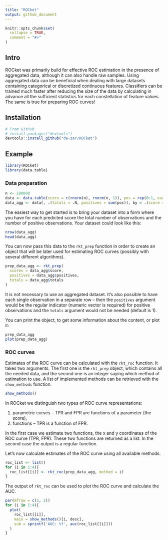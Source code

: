 ```yaml
---
title: "ROCket"
output: github_document
---
```


```r
knitr::opts_chunk$set(
  collapse = TRUE,
  comment = "#>"
)
```

## Intro

ROCket was primarily build for effective ROC estimation in the presence of aggregated data, although it can also handle raw samples. Using aggregated data can be beneficial when dealing with large datasets containing categorical or discretized continuous features. Classifiers can be trained much faster after reducing the size of the data by calculating in advance all the sufficient statistics for each constellation of feature values. The same is true for preparing ROC curves!

## Installation

```r
# From GitHub
# install.packages("devtools")
devtools::install_github("da-zar/ROCket")
```

## Example

```r
library(ROCket)
library(data.table)
```

### Data preparation

```r
n <- 100000
data <- data.table(score = c(rnorm(n), rnorm(n, 1)), pos = rep(0:1, each = n))[sample(2*n)]
data_agg <- data[, .(totals = .N, positives = sum(pos)), by = .(score = round(score, 0))]
```

The easiest way to get started is to bring your dataset into a form where you have for each predicted score the total number of observations and the number of positive observations. Your dataset could look like this:

```r
nrow(data_agg)
head(data_agg)
```

You can now pass this data to the `rkt_prep` function in order to create an object that will be later used for estimating ROC curves (possibly with several different algorithms).

```r
prep_data_agg <- rkt_prep(
  scores = data_agg$score, 
  positives = data_agg$positives, 
  totals = data_agg$totals
)
```

It is not necessary to use an aggregated dataset. It's also possible to have each single observation in a separate row -- then the `positives` argument would be the regular indicator (numeric vector is required) for positive observations and the `totals` argument would not be needed (default is 1).

You can print the object, to get some information about the content, or plot it:

```r
prep_data_agg
plot(prep_data_agg)
```

### ROC curves

Estimates of the ROC curve can be calculated with the `rkt_roc` function. It takes two arguments. The first one is the `rkt_prep` object, which contains all the needed data, and the second one is an integer saying which method of estimation to use. A list of implemented methods can be retrieved with the `show_methods` function.

```r
show_methods()
```

In ROCket we distinguish two types of ROC curve representations:

 1. parametric curves -- TPR and FPR are functions of a parameter (the score),
 1. functions -- TPR is a function of FPR.

In the first case we estimate two functions, the x and y coordinates of the ROC curve (TPR, FPR). These two functions are returned as a list. In the second case the output is a regular function.

Let's now calculate estimates of the ROC curve using all available methods.

```r
roc_list <- list()
for (i in 1:4){
  roc_list[[i]] <- rkt_roc(prep_data_agg, method = i)
}
```

The output of `rkt_roc` can be used to plot the ROC curve and calculate the AUC.

```r
par(mfrow = c(2, 2))
for (i in 1:4){
  plot(
    roc_list[[i]], 
    main = show_methods()[i, desc], 
    sub = sprintf('AUC: %f', auc(roc_list[[i]]))
  )
}
```



